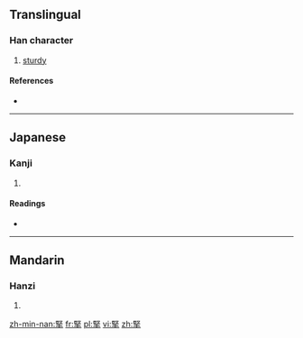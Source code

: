 ==Translingual==

===Han character===
{{Han char|rn=64|rad=手|as=08|sn=12|four=7750<sub>2</sub>|canj=尸水手 (SEQ)|ids=⿱[[臤]][[手]]}}

# [[sturdy]]

====References====
* {{Han ref|kx=0437.160|dkj=12259|dj=0787.060|hdz=31889.010|uh=6394|ud=25492|bh=D952|bd=55634}}

----

==Japanese==

===Kanji===
{{ja-kanji|grade=|rs=手08}}

# {{defn|lang=ja|sort=手08}}

====Readings====
* {{ja-readings|on=[[かん]] (kan), [[けん]] (ken)|kun=[[かたい]] (katai)}}

----

==Mandarin==

===Hanzi===
{{cmn-hanzi|pin=[[qiān]] ([[qian1]])|wg=ch'ien<sup>1</sup>}}

# {{defn|lang=cmn|sort=手08}}

[[zh-min-nan:掔]]
[[fr:掔]]
[[pl:掔]]
[[vi:掔]]
[[zh:掔]]